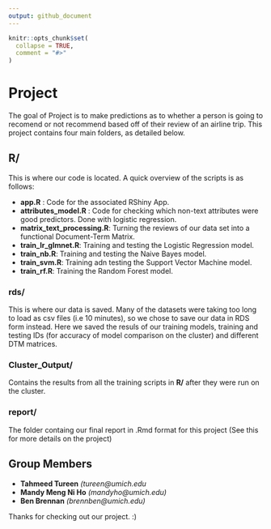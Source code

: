 ```yaml
---
output: github_document
---
```


<!-- README.md is generated from README.Rmd. Please edit that file -->

```r
knitr::opts_chunk$set(
  collapse = TRUE,
  comment = "#>"
)
```

# Project

<!-- badges: start -->
<!-- badges: end -->

The goal of Project is to make predictions as to whether a person is going to recomend or not recommend based off of their review of an airline trip. This project contains four main folders, as detailed below. 

## R/ 

This is where our code is located. A quick overview of the scripts is as follows: 

*  **app.R** : Code for the associated RShiny App.
* **attributes_model.R** : Code for checking which non-text attributes were good predictors. Done with logistic regression. 
* **matrix_text_processing.R**: Turning the reviews of our data set into a functional Document-Term Matrix. 
* **train_lr_glmnet.R**: Training and testing the Logistic Regression model. 
* **train_nb.R**: Training and testing the Naive Bayes model. 
* **train_svm.R**: Training adn testing the Support Vector Machine model. 
* **train_rf.R**: Training the Random Forest model. 

### rds/

This is where our data is saved. Many of the datasets were taking too long to load as csv files (i.e 10 minutes), so we chose to save our data in RDS form instead. Here we saved the resuls of our training models, training and testing IDs (for accuracy of model comparison on the cluster) and different DTM matrices. 


### Cluster_Output/ 

Contains the results from all the training scripts in **R/** after they were run on the cluster. 

### report/ 

The folder containg our final report in .Rmd format for this project (See this for more details on the project)

## Group Members 
* **Tahmeed Tureen** *(tureen@umich.edu*
* **Mandy Meng Ni Ho** *(mandyho@umich.edu)*
* **Ben Brennan** *(brennben@umich.edu)*

Thanks for checking out our project. :) 


